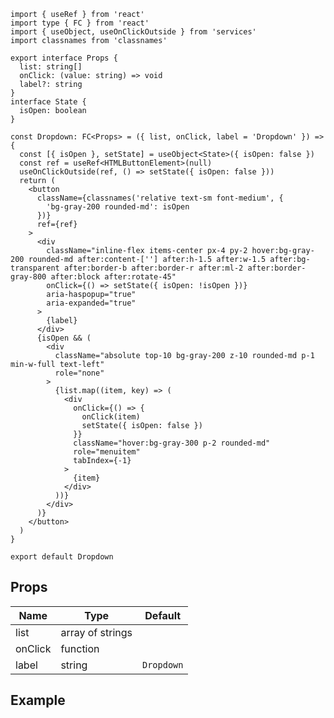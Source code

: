 
```tsx title="components/Dropdown/index.tsx"
import { useRef } from 'react'
import type { FC } from 'react'
import { useObject, useOnClickOutside } from 'services'
import classnames from 'classnames'

export interface Props {
  list: string[]
  onClick: (value: string) => void
  label?: string
}
interface State {
  isOpen: boolean
}

const Dropdown: FC<Props> = ({ list, onClick, label = 'Dropdown' }) => {
  const [{ isOpen }, setState] = useObject<State>({ isOpen: false })
  const ref = useRef<HTMLButtonElement>(null)
  useOnClickOutside(ref, () => setState({ isOpen: false }))
  return (
    <button
      className={classnames('relative text-sm font-medium', {
        'bg-gray-200 rounded-md': isOpen
      })}
      ref={ref}
    >
      <div
        className="inline-flex items-center px-4 py-2 hover:bg-gray-200 rounded-md after:content-[''] after:h-1.5 after:w-1.5 after:bg-transparent after:border-b after:border-r after:ml-2 after:border-gray-800 after:block after:rotate-45"
        onClick={() => setState({ isOpen: !isOpen })}
        aria-haspopup="true"
        aria-expanded="true"
      >
        {label}
      </div>
      {isOpen && (
        <div
          className="absolute top-10 bg-gray-200 z-10 rounded-md p-1 min-w-full text-left"
          role="none"
        >
          {list.map((item, key) => (
            <div
              onClick={() => {
                onClick(item)
                setState({ isOpen: false })
              }}
              className="hover:bg-gray-300 p-2 rounded-md"
              role="menuitem"
              tabIndex={-1}
            >
              {item}
            </div>
          ))}
        </div>
      )}
    </button>
  )
}

export default Dropdown
```

## Props

| Name                | Type             | Default    |
| ------------------- | ---------------- | ---------- |
| list<Required />    | array of strings |            |
| onClick<Required /> | function         |            |
| label               | string           | `Dropdown` |

## Example

<Codesandbox name="dropdown" />
